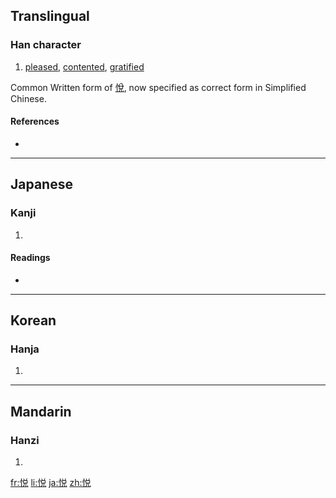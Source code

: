 {{also|悅}}
==Translingual==

===Han character===
{{Han char|rn=61|rad=心|as=07|sn=10|four=|canj=心金口山 (PCRU), X心金口山 (XPCRU)|ids=⿰[[忄]][[兑]]}}

# [[pleased]], [[contented]], [[gratified]]

Common Written form of [[悅]], now specified as correct form in Simplified Chinese.

====References====
* {{Han ref|kx=0388.341|dkj=10629|dj=0718.270|hdz=42306.150|uh=60A6|ud=24742}}

----

==Japanese==

===Kanji===
{{ja-kanji|grade=c|rs=心07}}

# {{defn|Japanese|sort=心07}}

====Readings====
* {{ja-readings|on=[[えつ]] (etsu)|kun=[[よろこぶ]] (yorokobu)}}

----

==Korean==

===Hanja===
{{ko-hanja|hangeul=열|eumhun=|rv=yeol|mr=yŏl|y=yel}}

# {{defn|Korean|sort=心07}}

----

==Mandarin==

===Hanzi===
{{cmn-hanzi|tra=悅|pin=[[mēn]] ([[men1]]), [[yuè]] ([[yue4]])|wg=men<sup>1</sup>, yüeh<sup>4</sup>}}

# {{defn|Mandarin|sort=心07}}

[[fr:悦]]
[[li:悦]]
[[ja:悦]]
[[zh:悦]]